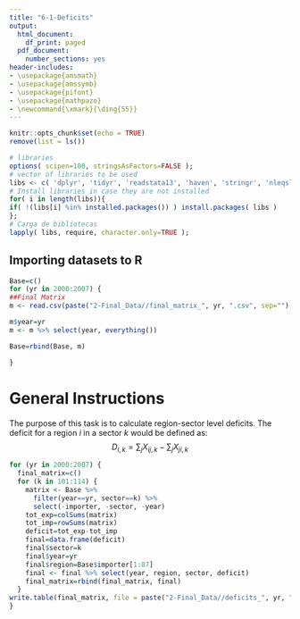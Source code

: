 ---
title: "6-1-Deficits"
output:
  html_document:
    df_print: paged
  pdf_document:
    number_sections: yes
header-includes:
- \usepackage{amsmath}
- \usepackage{amssymb}
- \usepackage{pifont}
- \usepackage{mathpazo}
- \newcommand{\xmark}{\ding{55}}
---


```{r setup, include=FALSE}
knitr::opts_chunk$set(echo = TRUE)
remove(list = ls())
```

```{r warning=FALSE, include=FALSE, message=FALSE, results='hide', cache=FALSE}
# libraries
options( scipen=100, stringsAsFactors=FALSE );
# vector of libraries to be used
libs <- c( 'dplyr', 'tidyr', 'readstata13', 'haven', 'stringr', 'nleqslv', 'gdata', 'Statamarkdown', 'readxl', 'writexl');
# Install libraries in case they are not installed
for( i in length(libs)){ 
if( !(libs[i] %in% installed.packages()) ) install.packages( libs ) 
};
# Carga de bibliotecas
lapply( libs, require, character.only=TRUE );
```


## Importing datasets to R
```{r}
Base=c()
for (yr in 2000:2007) {
##Final Matrix  
m <- read.csv(paste("2-Final_Data//final_matrix_", yr, ".csv", sep=""), header = TRUE, sep = ",", dec = ".")

m$year=yr
m <- m %>% select(year, everything())

Base=rbind(Base, m)

}
```


# General Instructions
The purpose of this task is to calculate region-sector level deficits. The deficit for a region $i$ in a sector $k$ would be defined as: 
$$
D_{i,k}=\sum_j X_{ij,k} - \sum_j X_{ji,k}
$$
```{r}
for (yr in 2000:2007) {
  final_matrix=c()
  for (k in 101:114) {
    matrix <- Base %>%
      filter(year==yr, sector==k) %>%
      select(-importer, -sector, -year)
    tot_exp=colSums(matrix)
    tot_imp=rowSums(matrix)
    deficit=tot_exp-tot_imp
    final=data.frame(deficit)
    final$sector=k
    final$year=yr
    final$region=Base$importer[1:87]
    final <- final %>% select(year, region, sector, deficit)
    final_matrix=rbind(final_matrix, final)
  }
write.table(final_matrix, file = paste("2-Final_Data//deficits_", yr, ".csv", sep=""), sep = ",", row.names = FALSE)
}

```


